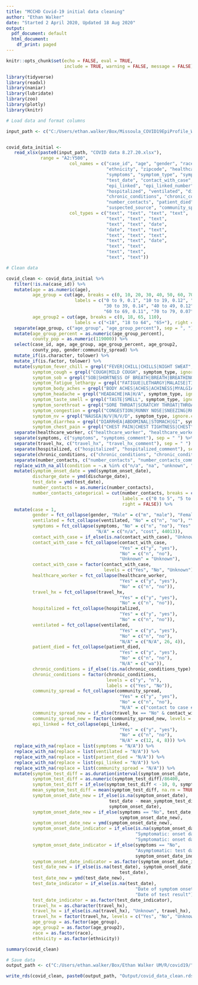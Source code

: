 ```yaml
---
title: "MCCHD Covid-19 initial data cleaning"
author: "Ethan Walker"
date: "Started 2 April 2020, Updated 18 Aug 2020"
output:
  pdf_document: default
  html_document:
    df_print: paged
---
```


```r
knitr::opts_chunk$set(echo = FALSE, eval = TRUE, 
                      include = TRUE, warning = FALSE, message = FALSE)
```

```r
library(tidyverse)
library(readxl)
library(naniar)
library(lubridate)
library(zoo)
library(plotly)
library(knitr)
```


```r
# Load data and format columns

input_path <- c("C:/Users/ethan.walker/Box/Missoula_COVID19EpiProfile_Working/")


covid_data_initial <- 
   read_xlsx(paste0(input_path, "COVID data 8.27.20.xlsx"), 
             range = "A2:Y500", 
                        col_names = c("case_id", "age", "gender", "race", 
                                      "ethnicity", "zipcode", "healthcare_worker",
                                      "symptoms", "symptom_type", "symptom_onset_date",
                                      "test_date", "contact_with_case", "contact_case_number", 
                                      "epi_linked", "epi_linked_number", "travel_hx",
                                      "hospitalized", "ventilated", "discharge_date",
                                      "chronic_conditions", "chronic_conditions_type",
                                      "number_contacts", "patient_died", 
                                      "suspected_source", "community_spread"),
                        col_types = c("text", "text", "text", "text", 
                                      "text", "text", "text",
                                      "text", "text", "date",
                                      "date", "text", "text",
                                      "text", "text", "text",
                                      "text", "text", "date",
                                      "text", "text", 
                                      "text", "text",
                                      "text", "text"))
```


```r
# Clean data

covid_clean <- covid_data_initial %>% 
   filter(!is.na(case_id)) %>% 
   mutate(age = as.numeric(age),
          age_group = cut(age, breaks = c(0, 10, 20, 30, 40, 50, 60, 70, 80, 110),
                          labels = c("0 to 9, 0.1", "10 to 19, 0.12", "20 to 29, 0.19", 
                                     "30 to 39, 0.14", "40 to 49, 0.12", "50 to 59, 0.11", 
                                     "60 to 69, 0.11", "70 to 79, 0.07", "80+, 0.03"), right = FALSE),
          age_group2 = cut(age, breaks = c(0, 18, 65, 110),
                          labels = c("<18", "18 to 64", "65+"), right = FALSE)) %>% 
   separate(age_group, c("age_group", "age_group_percent"), sep = ", ") %>% 
   mutate(age_group_percent = as.numeric(age_group_percent),
          county_pop = as.numeric(119000)) %>% 
   select(case_id, age, age_group, age_group_percent, age_group2, 
          county_pop, gender:community_spread) %>% 
   mutate_if(is.character, tolower) %>% 
   mutate_if(is.factor, tolower) %>% 
   mutate(symptom_fever_chill = grepl("FEVER|CHILL|CHILLS|NIGHT SWEAT", symptom_type, ignore.case = TRUE),
          symptom_cough = grepl("COUGH|MILD COUGH", symptom_type, ignore.case = TRUE),
          symptom_sob = grepl("SOB|SHORTNESS OF BREATH|BREATH|BREATHING", symptom_type, ignore.case = TRUE),
          symptom_fatigue_lethargy = grepl("FATIGUE|LETHARGY|MALAISE|TIRED", symptom_type, ignore.case = TRUE),
          symptom_body_aches = grepl("BODY ACHES|ACHES|ACHINESS|MYALGIA|ACHE|MUSCLE ACHE", symptom_type, ignore.case = TRUE),
          symptom_headache = grepl("HEADACHE|HA|H/A", symptom_type, ignore.case = TRUE),
          symptom_taste_smell = grepl("TASTE|SMELL", symptom_type, ignore.case = TRUE),
          symptom_sorethroat = grepl("SORE THROAT|SCRATCHY THROAT|THROAT", symptom_type, ignore.case = TRUE),
          symptom_congestion = grepl("CONGESTION|RUNNY NOSE|SNEEZING|RHINORRHEA|SINUS", symptom_type, ignore.case = TRUE),
          symptom_nv = grepl("NAUSEA|N/V|N/V/D", symptom_type, ignore.case = TRUE),
          symptom_diarrhea = grepl("DIARRHEA|ABDOMINAL|STOMACH|GI", symptom_type, ignore.case = TRUE),
          symptom_chest_pain = grepl("CHEST PAIN|CHEST TIGHTNESS|CHEST", symptom_type, ignore.case = TRUE)) %>% 
   separate(healthcare_worker, c("healthcare_worker", "healthcare_worker_comment"), sep = " ") %>% 
   separate(symptoms, c("symptoms", "symptoms_comment"), sep = " ") %>% 
   separate(travel_hx, c("travel_hx", "travel_hx_comment"), sep = " ") %>% 
   separate(hospitalized, c("hospitalized", "hospitalized_comment"), sep = " ") %>% 
   separate(chronic_conditions, c("chronic_conditions", "chronic_conditions_comment"), sep = "- ") %>% 
   separate(number_contacts, c("number_contacts", "number_contacts_comment"), sep = " ") %>% 
   replace_with_na_all(condition = ~.x %in% c("n/a", "na", "unknown", "unkown")) %>% 
   mutate(symptom_onset_date = ymd(symptom_onset_date),
          discharge_date = ymd(discharge_date),
          test_date = ymd(test_date),
          number_contacts = as.numeric(number_contacts),
          number_contacts_categorical = cut(number_contacts, breaks = c(0, 5, 10, 50),
                                            labels = c("0 to 5", "5 to 10", "10+"),
                                            right = FALSE)) %>% 
   mutate(case = 1,
          gender = fct_collapse(gender, "Male" = c("m", "male"), "Female" = c("f", "female")),
          ventilated = fct_collapse(ventilated, "No" = c("n", "no"), "Yes" = c("y", "yes")),
          symptoms = fct_collapse(symptoms, "No" = c("n", "no"), "Yes" = c("y", "yes"),
                                  "N/A" = c("n/a", "cost", 44013)),
          contact_with_case = if_else(is.na(contact_with_case), "Unknown", contact_with_case),
          contact_with_case = fct_collapse(contact_with_case,
                                           "Yes" = c("y", "yes"),
                                           "No" = c("n", "no"),
                                           "Unknown" = "Unknown"),
          contact_with_case = factor(contact_with_case,
                                     levels = c("Yes", "No", "Unknown")),
          healthcare_worker = fct_collapse(healthcare_worker,
                                           "Yes" = c("y", "yes"),
                                           "No" = c("n", "no")),
          travel_hx = fct_collapse(travel_hx,
                                           "Yes" = c("y", "yes"),
                                           "No" = c("n", "no")),
          hospitalized = fct_collapse(hospitalized,
                                           "Yes" = c("y", "yes"),
                                           "No" = c("n", "no")),
          ventilated = fct_collapse(ventilated,
                                           "Yes" = c("y", "yes"),
                                           "No" = c("n", "no"),
                                           "N/A" = c("N/A", 26, 4)),
          patient_died = fct_collapse(patient_died,
                                           "Yes" = c("y", "yes"),
                                           "No" = c("n", "no"),
                                           "N/A" = c("wa")),
          chronic_conditions = if_else(!is.na(chronic_conditions_type), "y", "n"),
          chronic_conditions = factor(chronic_conditions, 
                                      levels = c("y", "n"),
                                      labels = c("Yes", "No")),
          community_spread = fct_collapse(community_spread,
                                           "Yes" = c("y", "yes"),
                                           "No" = c("n", "no"),
                                           "N/A" = c("contact to case #44")),
          community_spread_new = if_else(travel_hx == "No" & contact_with_case == "No", "Yes", "No"),
          community_spread_new = factor(community_spread_new, levels = c("Yes", "No")),
          epi_linked = fct_collapse(epi_linked,
                                           "Yes" = c("y", "yes"),
                                           "No" = c("n", "no"),
                                           "N/A" = c(12, 4, 8))) %>% 
   replace_with_na(replace = list(symptoms = "N/A")) %>% 
   replace_with_na(replace = list(ventilated = "N/A")) %>% 
   replace_with_na(replace = list(patient_died = "N/A")) %>%
   replace_with_na(replace = list(epi_linked = "N/A")) %>%
   replace_with_na(replace = list(community_spread = "N/A")) %>%
   mutate(symptom_test_diff = as.duration(interval(symptom_onset_date, test_date)),
          symptom_test_diff = as.numeric(symptom_test_diff)/86400,
          symptom_test_diff = if_else(symptom_test_diff < -10, 0, symptom_test_diff),
          mean_symptom_test_diff = mean(symptom_test_diff, na.rm = TRUE),
          symptom_onset_date_new = if_else(is.na(symptom_onset_date), 
                                       test_date - mean_symptom_test_diff,
                                       symptom_onset_date),
          symptom_onset_date_new = if_else(symptoms == "No", test_date,
                                           symptom_onset_date_new),
          symptom_onset_date_new = ymd(symptom_onset_date_new),
          symptom_onset_date_indicator = if_else(is.na(symptom_onset_date),
                                                 "Symptomatic: onset date estimated by test date",
                                                 "Symptomatic: onset date by self-report"),
          symptom_onset_date_indicator = if_else(symptoms == "No",
                                                 "Asymptomatic: test date",
                                                 symptom_onset_date_indicator),
          symptom_onset_date_indicator = as.factor(symptom_onset_date_indicator),
          test_date_new = if_else(is.na(test_date), symptom_onset_date,
                                           test_date),
          test_date_new = ymd(test_date_new),
          test_date_indicator = if_else(is.na(test_date),
                                                 "Date of symptom onset",
                                                 "Date of test result"),
          test_date_indicator = as.factor(test_date_indicator),
          travel_hx = as.character(travel_hx),
          travel_hx = if_else(is.na(travel_hx), "Unknown", travel_hx),
          travel_hx = factor(travel_hx, levels = c("Yes", "No", "Unknown")),
          age_group = as.factor(age_group),
          age_group2 = as.factor(age_group2),
          race = as.factor(race),
          ethnicity = as.factor(ethnicity))

summary(covid_clean)
```

```r
# Save data
output_path <- c("C:/Users/ethan.walker/Box/Ethan Walker UM/R/covid19/")

write_rds(covid_clean, paste0(output_path, "Output/covid_data_clean.rds"))
```

